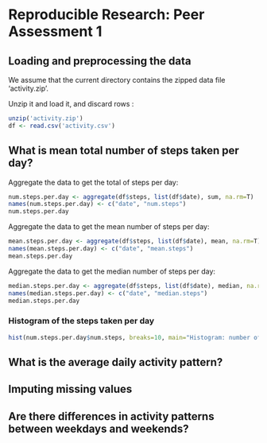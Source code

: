 # Reproducible Research: Peer Assessment 1

## Loading and preprocessing the data

We assume that the current directory contains the zipped data file 'activity.zip'. 

Unzip it and load it, and discard rows :
```r
unzip('activity.zip')
df <- read.csv('activity.csv')
```

## What is mean total number of steps taken per day?

Aggregate the data to get the total of steps per day:

```r
num.steps.per.day <- aggregate(df$steps, list(df$date), sum, na.rm=T)
names(num.steps.per.day) <- c("date", "num.steps")
num.steps.per.day
```

Aggregate the data to get the mean number of steps per day:

```r
mean.steps.per.day <- aggregate(df$steps, list(df$date), mean, na.rm=T)
names(mean.steps.per.day) <- c("date", "mean.steps")
mean.steps.per.day
```

Aggregate the data to get the median number of steps per day:

```r
median.steps.per.day <- aggregate(df$steps, list(df$date), median, na.rm=T)
names(median.steps.per.day) <- c("date", "median.steps")
median.steps.per.day
```

### Histogram of the steps taken per day

```r
hist(num.steps.per.day$num.steps, breaks=10, main="Histogram: number of steps per day", xlab="number of steps per day")
```



## What is the average daily activity pattern?



## Imputing missing values



## Are there differences in activity patterns between weekdays and weekends?
